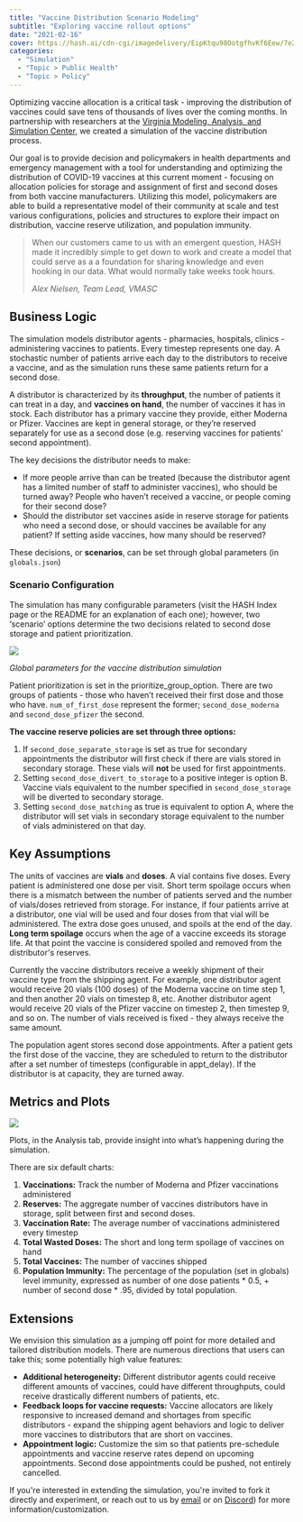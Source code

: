 ```yaml
---
title: "Vaccine Distribution Scenario Modeling"
subtitle: "Exploring vaccine rollout options"
date: "2021-02-16"
cover: https://hash.ai/cdn-cgi/imagedelivery/EipKtqu98OotgfhvKf6Eew/7e2fe056-2d1c-47a3-a0cf-a65f9436b700/public
categories: 
  - "Simulation"
  - "Topic > Public Health"
  - "Topic > Policy"
---
```


Optimizing vaccine allocation is a critical task - improving the distribution of vaccines could save tens of thousands of lives over the coming months. In partnership with researchers at the [Virginia Modeling, Analysis, and Simulation Center](https://www.odu.edu/vmasc), we created a simulation of the vaccine distribution process. 

Our goal is to provide decision and policymakers in health departments and emergency management with a tool for understanding and optimizing the distribution of COVID-19 vaccines at this current moment - focusing on allocation policies for storage and assignment of first and second doses from both vaccine manufacturers. Utilizing this model, policymakers are able to build a representative model of their community at scale and test various configurations, policies and structures to explore their impact on distribution, vaccine reserve utilization, and population immunity.

<blockquote><p>When our customers came to us with an emergent question, HASH made it incredibly simple to get down to work and create a model that could serve as a a foundation for sharing knowledge and even hooking in our data. What would normally take weeks took hours. </p><cite>Alex Nielsen, Team Lead, VMASC</cite></blockquote>

## Business Logic

The simulation models distributor agents - pharmacies, hospitals, clinics - administering vaccines to patients. Every timestep represents one day. A stochastic number of patients arrive each day to the distributors to receive a vaccine, and as the simulation runs these same patients return for a second dose.

A distributor is characterized by its **throughput**, the number of patients it can treat in a day, and **vaccines on hand**, the number of vaccines it has in stock. Each distributor has a primary vaccine they provide, either Moderna or Pfizer. Vaccines are kept in general storage, or they’re reserved separately for use as a second dose (e.g. reserving vaccines for patients' second appointment).

The key decisions the distributor needs to make:

- If more people arrive than can be treated (because the distributor agent has a limited number of staff to administer vaccines), who should be turned away? People who haven’t received a vaccine, or people coming for their second dose?
- Should the distributor set vaccines aside in reserve storage for patients who need a second dose, or should vaccines be available for any patient? If setting aside vaccines, how many should be reserved?

These decisions, or **scenarios**, can be set through global parameters (in `globals.json`)

### Scenario Configuration

The simulation has many configurable parameters (visit the HASH Index page or the README for an explanation of each one); however, two ‘scenario’ options determine the two decisions related to second dose storage and patient prioritization.

![](https://hash.ai/cdn-cgi/imagedelivery/EipKtqu98OotgfhvKf6Eew/922bded2-5267-4018-6825-5c76b934c900/public)

_Global parameters for the vaccine distribution simulation_

Patient prioritization is set in the prioritize_group_option. There are two groups of patients - those who haven’t received their first dose and those who have. `num_of_first_dose` represent the former; `second_dose_moderna` and `second_dose_pfizer` the second.

**The vaccine reserve policies are set through three options:**

1. If `second_dose_separate_storage` is set as true for secondary appointments the distributor will first check if there are vials stored in secondary storage. These vials will **not** be used for first appointments.
1. Setting `second_dose_divert_to_storage` to a positive integer is option B. Vaccine vials equivalent to the number specified in `second_dose_storage` will be diverted to secondary storage.
1. Setting `second_dose_matching` as true is equivalent to option A, where the distributor will set vials in secondary storage equivalent to the number of vials administered on that day.

## Key Assumptions

The units of vaccines are **vials** and **doses**. A vial contains five doses. Every patient is administered one dose per visit. Short term spoilage occurs when there is a mismatch between the number of patients served and the number of vials/doses retrieved from storage. For instance, if four patients arrive at a distributor, one vial will be used and four doses from that vial will be administered. The extra dose goes unused, and spoils at the end of the day. **Long term spoilage** occurs when the age of a vaccine exceeds its storage life. At that point the vaccine is considered spoiled and removed from the distributor's reserves.

Currently the vaccine distributors receive a weekly shipment of their vaccine type from the shipping agent. For example, one distributor agent would receive 20 vials (100 doses) of the Moderna vaccine on time step 1, and then another 20 vials on timestep 8, etc. Another distributor agent would receive 20 vials of the Pfizer vaccine on timestep 2, then timestep 9, and so on. The number of vials received is fixed - they always receive the same amount.

The population agent stores second dose appointments. After a patient gets the first dose of the vaccine, they are scheduled to return to the distributor after a set number of timesteps (configurable in appt_delay). If the distributor is at capacity, they are turned away.

## Metrics and Plots

![](https://hash.ai/cdn-cgi/imagedelivery/EipKtqu98OotgfhvKf6Eew/8db62d2a-9559-4b04-507a-05c34b004800/public)

Plots, in the Analysis tab, provide insight into what’s happening during the simulation. 

There are six default charts:

1. **Vaccinations:** Track the number of Moderna and Pfizer vaccinations administered
1. **Reserves:** The aggregate number of vaccines distributors have in storage, split between first and second doses.
1. **Vaccination Rate:** The average number of vaccinations administered every timestep
1. **Total Wasted Doses:** The short and long term spoilage of vaccines on hand
1. **Total Vaccines:** The number of vaccines shipped
1. **Population Immunity:** The percentage of the population (set in globals) level immunity, expressed as number of one dose patients * 0.5, + number of second dose * .95, divided by total population.

## Extensions

We envision this simulation as a jumping off point for more detailed and tailored distribution models. There are numerous directions that users can take this; some potentially high value features:

- **Additional heterogeneity:** Different distributor agents could receive different amounts of vaccines, could have different throughputs, could receive drastically different numbers of patients, etc.
- **Feedback loops for vaccine requests:** Vaccine allocators are likely responsive to increased demand and shortages from specific distributors - expand the shipping agent behaviors and logic to deliver more vaccines to distributors that are short on vaccines.
- **Appointment logic:** Customize the sim so that patients pre-schedule appointments and vaccine reserve rates depend on upcoming appointments. Second dose appointments could be pushed, not entirely cancelled.

If you're interested in extending the simulation, you're invited to fork it directly and experiment, or reach out to us by [email](support@hash.ai) or on [Discord](https://hash.ai/discord)) for more information/customization.

